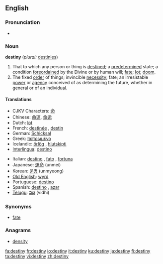 ==English==

===Pronunciation===
*{{audio|en-us-destiny.ogg|Audio (US)}}

===Noun===
'''destiny''' (''plural:'' [[destinies]])

# That to which any person or thing is [[destined]]; a [[predetermined]] state; a condition [[foreordained]] by the Divine or by human will; [[fate]]; [[lot]]; [[doom]].
#The fixed [[order]] of things; invincible [[necessity]]; fate; an irresistable [[power]] or [[agency]] conceived of as determining the future, whether in general or of an individual.

====Translations====
{{top}}
*CJKV Characters: [[命]]
*Chinese: [[命運]], [[命运]]
*Dutch: [[lot#Dutch|lot]] {{n}}
*French: [[destinée]] {{m}}, [[destin]] {{m}}
*German: [[Schicksal]] {{n}}
*Greek: [[πεπρωμένο]] {{n}}
*Icelandic: [[örlög]] {{npl}}, [[hlutskipti]] {{n}}
*[[Interlingua]]: [[destino]]
{{mid}}
*Italian: [[destino]] {{m}}, [[fato]] {{m}}, [[fortuna]] {{f}}
*Japanese: [[運命]] (unmei)
*Korean: [[운명]] (unmyeong)
*[[Old English]]: [[wyrd]]
*Portuguese: [[destino]] {{m}}
*Spanish: [[destino]] {{m}}, [[azar]] {{m}}
*[[Telugu]]: [[విధి]] (vidhi)
{{bottom}}

===Synonyms===
*[[fate]]

===Anagrams===
*[[density]]

{{webster}}

[[fa:destiny]]
[[fr:destiny]]
[[io:destiny]]
[[it:destiny]]
[[ku:destiny]]
[[ja:destiny]]
[[fi:destiny]]
[[ta:destiny]]
[[vi:destiny]]
[[zh:destiny]]